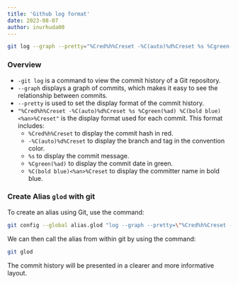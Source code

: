 ```yaml
---
title: 'Github log format'
date: 2023-08-07
author: inurhuda00
---
```


```bash
git log --graph --pretty="%Cred%h%Creset -%C(auto)%d%Creset %s %Cgreen(%ad) %C(bold blue)<%an>%Creset"
```

### Overview

-   `-git log` is a command to view the commit history of a Git repository.
-   `--graph` displays a graph of commits, which makes it easy to see the relationship between commits.
-   `--pretty` is used to set the display format of the commit history.
-   `"%Cred%h%Creset -%C(auto)%d%Creset %s %Cgreen(%ad) %C(bold blue)<%an>%Creset"` is the display format used for each commit. This format includes:
    -   `%Cred%h%Creset` to display the commit hash in red.
    -   `-%C(auto)%d%Creset` to display the branch and tag in the convention color.
    -   `%s` to display the commit message.
    -   `%Cgreen(%ad)` to display the commit date in green.
    -   `%C(bold blue)<%an>%Creset` to display the committer name in bold blue.

### Create Alias `glod` with git

To create an alias using Git, use the command:

```bash
git config --global alias.glod "log --graph --pretty=\"%Cred%h%Creset -%C(auto)%d%Creset %s %Cgreen(%ad) %C(bold blue)<%an>%Creset\""
```

We can then call the alias from within git by using the command:

```bash
git glod
```

The commit history will be presented in a clearer and more informative layout.
